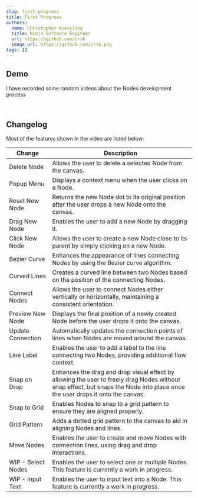 ```yaml
---
slug: first-progress
title: First Progress
authors:
  name: Christopher Kiessling
  title: Ninja Software Engineer
  url: https://github.com/crsk
  image_url: https://github.com/crsk.png
tags: []
---
```


## Demo
I have recorded some random videos about the Nodes development process

<ReactPlayer controls url='https://youtu.be/K-_5mXc8-QY'/>
<br />

## Changelog
Most of the features shown in the video are listed below:

<table>
  <thead>
  <tr>
    <th style={{ width: '180px' }}>Change</th>
    <th>Description</th>
  </tr>
  </thead>
  <tbody>
    <tr>
      <td>Delete Node</td>
      <td>Allows the user to delete a selected Node from the canvas.</td>
    </tr>
    <tr>
      <td>Popup Menu</td>
      <td>Displays a context menu when the user clicks on a Node.</td>
    </tr>
    <tr>
      <td>Reset New Node</td>
      <td>Returns the new Node dot to its original position after the user drops a new Node onto the canvas.</td>
    </tr>
    <tr>
      <td>Drag New Node</td>
      <td>Enables the user to add a new Node by dragging it.</td>
    </tr>
    <tr>
      <td>Click New Node</td>
      <td>Allows the user to create a new Node close to its parent by simply clicking on a new Node.</td>
    </tr>
    <tr>
      <td>Bezier Curve</td>
      <td>Enhances the appearance of lines connecting Nodes by using the Bezier curve algorithm.</td>
    </tr>
    <tr>
      <td>Curved Lines</td>
      <td>Creates a curved line between two Nodes based on the position of the connecting Nodes.</td>
    </tr>
    <tr>
      <td>Connect Nodes</td>
      <td>Allows the user to connect Nodes either vertically or horizontally, maintaining a consistent orientation.</td>
    </tr>
    <tr>
      <td>Preview New Node</td>
      <td>Displays the final position of a newly created Node before the user drops it onto the canvas.</td>
    </tr>
    <tr>
      <td>Update Connection</td>
      <td>Automatically updates the connection points of lines when Nodes are moved around the canvas.</td>
    </tr>
    <tr>
      <td>Line Label</td>
      <td>Enables the user to add a label to the line connecting two Nodes, providing additional flow context.</td>
    </tr>
    <tr>
      <td>Snap on Drop</td>
      <td>Enhances the drag and drop visual effect by allowing the user to freely drag Nodes without snap effect, but snaps the Node into place once the user drops it onto the canvas.</td>
    </tr>
    <tr>
      <td>Snap to Grid</td>
      <td>Enables Nodes to snap to a grid pattern to ensure they are aligned properly.</td>
    </tr>
    <tr>
      <td>Grid Pattern</td>
      <td>Adds a dotted grid pattern to the canvas to aid in aligning Nodes and lines.</td>
    </tr>
    <tr>
      <td>Move Nodes</td>
      <td>Enables the user to create and move Nodes with connection lines, using drag and drop interactions.</td>
    </tr>
    <tr>
      <td>WIP - Select Nodes</td>
      <td>Enables the user to select one or multiple Nodes. This feature is currently a work in progress.</td>
    </tr>
    <tr>
      <td>WIP - Input Text</td>
      <td>Enables the user to input text into a Node. This feature is currently a work in progress.</td>
    </tr>
  </tbody>
</table>